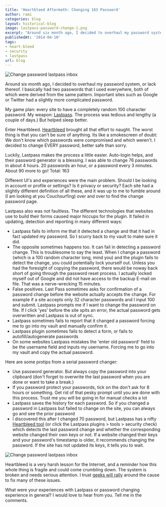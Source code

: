 ```yaml
---
title: 'Heartbleed Aftermath: Changing 163 Password'
author: rami
categories: blog
layout: historical-blog
image: lastpass-password-change-1.png
excerpt: "Around six month ago, I decided to overhaul my password system, or lack thereof. I basically had two passwords that I used everywhere, both of which were derived from the same pattern. Important sites such as Google or Twitter had a slightly more complicated password."
publishedAt: '2014-04-10'
tags:
- heart-bleed
- security
- lastpass
url: blog
---
```


![Change password lastpass inbox](/assets/images/content/blog/lastpass-password-change-1.png)

Around six month ago, I decided to overhaul my password system, or lack thereof. I basically had two passwords that I used everywhere, both of which were derived from the same pattern. Important sites such as Google or Twitter had a slightly more complicated password. 

My game plan: every site to have a completely random 100 character password. My weapon: [Lastpass](https://lastpass.com). The process was tedious and lengthy (a couple of days.) But helped sleep better.

Enter Heartbleed. [Heartbleed](http://heartbleed.com/) brought all that effort to naught. The worst thing is that you can't be sure of anything. Its like a smokescreen of doubt: We don't know which passwords were compromised and which weren't. I decided to change EVERY password, better safe than sorry.

Luckily, Lastpass makes the process a little easier. Auto-login helps, and their password generator is a blessing. I was able to change 76 passwords in about 4 hours. 20 passwords an hour, or a password every 3 minutes. About 90 more to go! Total: 163

Different UI's and experiences were the main problem. Should I be looking in account or profile or settings? Is it privacy or security? Each site had a slightly different definition of all these, and it was up to me to fumble around (I am looking at you Couchsurfing) over and over to find the change password page. 

Lastpass also was not faultless. The different technologies that websites use to build their forms caused major hiccups for the plugin. It failed in updating, detection and reporting in many different ways:

* Lastpass fails to inform me that it detected a change and that it had in fact updated my password. So I scurry back to my vault to make sure it did.
* The opposite sometimes happens too. It can fail in detecting a password change. This is troublesome to say the least. When I change a password (which is a 100 random character long, mind you) and the plugin fails to detect the change, you could potentially lock yourself out. Unless you had the foresight of copying the password, there would be noway back short of going through the password reset process. I actually locked myself out of Google and did not have access to the backup E-mail on file. That was a nerve-wrecking 15 minutes.
* False positives. Last Pass sometimes asks for confirmation of a password change before the website actually accepts the change. For example if a site accepts only 32 character passwords and I input 100 and submit. Lastpass prompts me if I want to change the password on file. If I click 'yes' before the site spits an error, the actual password gets overwritten and Lastpass is out of sync.
* Lastpass sometimes fails to report that it changed a password forcing me to go into my vault and manually confirm it.
* Lastpass plugin sometimes fails to detect a form, or fails to autofill/autogenerate passwords
* On some websites Lastpass mistakes the 'enter old password' field to be the username field and inputs my username. Forcing me to go into my vault and copy the actual password.

Here are some protips from a serial password changer:

* Use password generator. But always copy the password into your clipboard (don't forget to overwrite the last password when you are done or want to take a break.)
* If you password protect your passwords, tick on the don't ask for 8 hours or something. Get rid of that pesky prompt until you are done with this process. Trust me you will be going in for manual checks a lot
* Lastpass saves the history for each password. So if you changed a password in Lastpass but failed to change on the site, you can always go and see the prior password
* I discovered this after I changed 70 password, but Lastpass has a nifty [Heartbleed tool](https://lastpass.com/?securitychallenge=1&lang=en-US) (or click the Lastpass plugins > tools > security check) which detects the last password change and whether the corresponding website changed their own keys or not. If a website changed their keys and your password's timestamp is older, it recommends changing the password. If the site has not updated its keys, it tells you to wait.

 ![Change password lastpass inbox](/assets/images/content/blog/lastpass-password-change-2.png)

Heartbleed is a very harsh lesson for the Internet, and a reminder how this whole thing is fragile and could come crumbling down. The system is broken and needs serious attention. I trust [geeks will rally](http://lorddoig.svbtle.com/heartbleed-should-bleed-x509-to-death) around the cause to fix many of these issues. 

What were your experiences with Lastpass or password changing experience in general? I would love to hear from you. Tell me in the comments.
